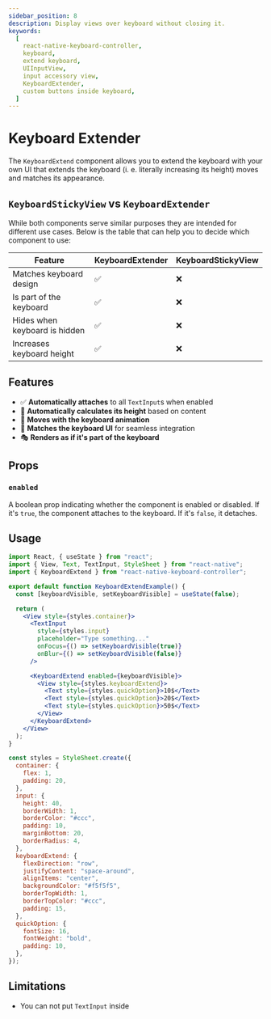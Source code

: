 ```yaml
---
sidebar_position: 8
description: Display views over keyboard without closing it.
keywords:
  [
    react-native-keyboard-controller,
    keyboard,
    extend keyboard,
    UIInputView,
    input accessory view,
    KeyboardExtender,
    custom buttons inside keyboard,
  ]
---
```


# Keyboard Extender

<!-- PUT LOTTIE HERE -->

The `KeyboardExtend` component allows you to extend the keyboard with your own UI that extends the keyboard (i. e. literally increasing its height) moves and matches its appearance.

## `KeyboardStickyView` vs `KeyboardExtender`

While both components serve similar purposes they are intended for different use cases. Below is the table that can help you to decide which component to use:

| Feature                       | KeyboardExtender | KeyboardStickyView |
| ----------------------------- | ---------------- | ------------------ |
| Matches keyboard design       | ✅               | ❌                 |
| Is part of the keyboard       | ✅               | ❌                 |
| Hides when keyboard is hidden | ✅               | ❌                 |
| Increases keyboard height     | ✅               | ❌                 |

## Features

- ✅ **Automatically attaches** to all `TextInput`s when enabled
- 📏 **Automatically calculates its height** based on content
- 🎯 **Moves with the keyboard animation**
- 🎨 **Matches the keyboard UI** for seamless integration
- 🎭 **Renders as if it's part of the keyboard**

## Props

### `enabled`

A boolean prop indicating whether the component is enabled or disabled. If it's `true`, the component attaches to the keyboard. If it's `false`, it detaches.

## Usage

```jsx
import React, { useState } from "react";
import { View, Text, TextInput, StyleSheet } from "react-native";
import { KeyboardExtend } from "react-native-keyboard-controller";

export default function KeyboardExtendExample() {
  const [keyboardVisible, setKeyboardVisible] = useState(false);

  return (
    <View style={styles.container}>
      <TextInput
        style={styles.input}
        placeholder="Type something..."
        onFocus={() => setKeyboardVisible(true)}
        onBlur={() => setKeyboardVisible(false)}
      />

      <KeyboardExtend enabled={keyboardVisible}>
        <View style={styles.keyboardExtend}>
          <Text style={styles.quickOption}>10$</Text>
          <Text style={styles.quickOption}>20$</Text>
          <Text style={styles.quickOption}>50$</Text>
        </View>
      </KeyboardExtend>
    </View>
  );
}

const styles = StyleSheet.create({
  container: {
    flex: 1,
    padding: 20,
  },
  input: {
    height: 40,
    borderWidth: 1,
    borderColor: "#ccc",
    padding: 10,
    marginBottom: 20,
    borderRadius: 4,
  },
  keyboardExtend: {
    flexDirection: "row",
    justifyContent: "space-around",
    alignItems: "center",
    backgroundColor: "#f5f5f5",
    borderTopWidth: 1,
    borderTopColor: "#ccc",
    padding: 15,
  },
  quickOption: {
    fontSize: 16,
    fontWeight: "bold",
    padding: 10,
  },
});
```

## Limitations

- You can not put `TextInput` inside <!-- VERIFY -->
